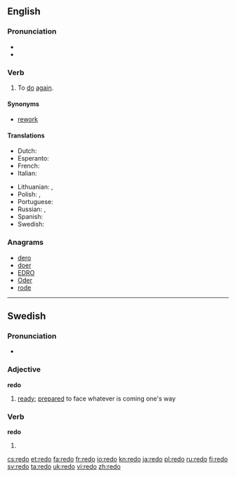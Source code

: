 ==English==

===Pronunciation===
* {{IPA|/ɻiˈdʊ/}}
* {{audio|en-us-redo.ogg|Audio (US)}}

===Verb===
{{en-verb|redoes|redoing|redid|redone}}

# To [[do]] [[again]].

====Synonyms====
* {{sense|to do again}} [[rework]]

====Translations====
{{trans-top|to do again}}
* Dutch: {{t+|nl|herdoen}}
* Esperanto: {{t-|eo|refari|xs=Esperanto}}
* French: {{t+|fr|refaire}}
* Italian: {{t+|it|rifare}}
{{trans-mid}}
* Lithuanian: {{t|lt|perdaryti}}, {{t|lt|perdirbti}}
* Polish: {{t+|pl|przerabiać}} {{impf}}, {{t+|pl|przerobić}} {{pf.}}
* Portuguese: {{t+|pt|refazer}}
* Russian: {{t+|ru|переделывать}} {{impf}}, {{t+|ru|переделать}} {{pf.}}
* Spanish: {{t-|es|rehacer}}
* Swedish: {{t|sv|göra om}}
{{trans-bottom}}

===Anagrams===
* [[dero#English|dero]]
* [[doer#English|doer]]
* [[EDRO#English|EDRO]]
* [[Oder#English|Oder]]
* [[rode#English|rode]]

----

==Swedish==

===Pronunciation===
* {{audio|Sv-redo.ogg|audio}}

===Adjective===
'''redo'''

# [[ready]]; [[prepared]] to face whatever is coming one's way

===Verb===
'''redo'''

# {{sv-verb-form-past|rida|plural of=red}}

[[cs:redo]]
[[et:redo]]
[[fa:redo]]
[[fr:redo]]
[[io:redo]]
[[kn:redo]]
[[ja:redo]]
[[pl:redo]]
[[ru:redo]]
[[fi:redo]]
[[sv:redo]]
[[ta:redo]]
[[uk:redo]]
[[vi:redo]]
[[zh:redo]]